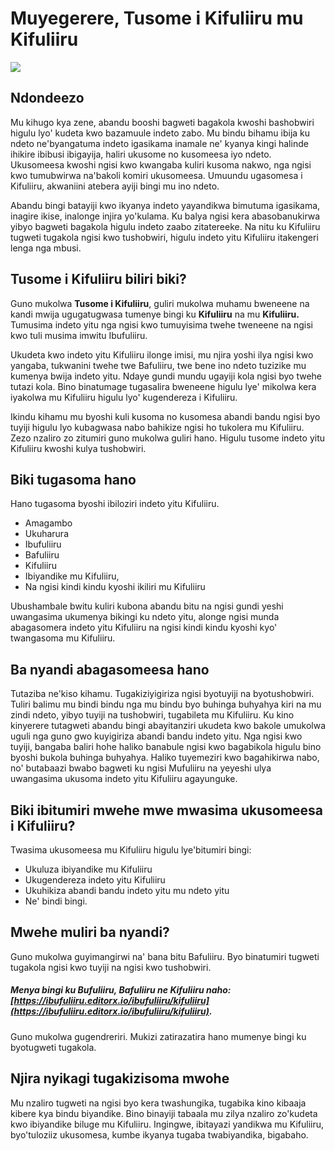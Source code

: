 # Muyegerere, Tusome i Kifuliiru mu Kifuliiru

![](.github/DRCongo.png)

## Ndondeezo

Mu kihugo kya zene, abandu booshi bagweti bagakola kwoshi bashobwiri higulu lyo' kudeta kwo bazamuule indeto zabo.
Mu bindu bihamu ibija ku ndeto ne'byangatuma indeto igasikama inamale ne' kyanya kingi halinde ihikire ibibusi ibigayija, haliri ukusome no kusomeesa iyo ndeto.
Ukusomeesa kwoshi ngisi kwo kwangaba kuliri kusoma nakwo, nga ngisi kwo tumubwirwa na'bakoli komiri ukusomeesa.
Umuundu ugasomesa i Kifuliiru, akwaniini atebera ayiji bingi mu ino ndeto.

Abandu bingi batayiji kwo ikyanya indeto yayandikwa bimutuma igasikama, inagire ikise, inalonge injira yo'kulama. Ku balya ngisi kera abasobanukirwa yibyo bagweti bagakola higulu indeto zaabo zitatereeke.
Na nitu ku Kifuliiru tugweti tugakola ngisi kwo tushobwiri, higulu indeto yitu Kifuliiru itakengeri lenga nga mbusi.

## Tusome i Kifuliiru biliri biki?

Guno mukolwa **Tusome i Kifuliiru**, guliri mukolwa muhamu bweneene na kandi mwija ugugatugwasa tumenye bingi ku **Kifuliiru** na mu **Kifuliiru.**
Tumusima indeto yitu nga ngisi kwo tumuyisima twehe tweneene na ngisi kwo tuli musima imwitu Ibufuliiru.

Ukudeta kwo indeto yitu Kifuliiru ilonge imisi, mu njira yoshi ilya ngisi kwo yangaba, tukwanini twehe twe Bafuliiru, twe bene ino ndeto tuzizike mu kumenya bwija indeto yitu.
Ndaye gundi mundu ugayiji kola ngisi byo twehe tutazi kola. Bino binatumage tugasalira bweneene higulu lye' mikolwa kera iyakolwa mu Kifuliiru higulu lyo' kugendereza i Kifuliiru.

Ikindu kihamu mu byoshi kuli kusoma no kusomesa abandi bandu ngisi byo tuyiji higulu lyo kubagwasa nabo bahikize ngisi ho tukolera mu Kifuliiru. Zezo nzaliro zo zitumiri guno mukolwa guliri hano. Higulu tusome indeto yitu Kifuliiru kwoshi kulya tushobwiri.

## Biki tugasoma hano

Hano tugasoma byoshi ibiloziri indeto yitu Kifuliiru.

- Amagambo
- Ukuharura
- Ibufuliiru
- Bafuliiru
- Kifuliiru
- Ibiyandike mu Kifuliiru,
- Na ngisi kindi kindu kyoshi ikiliri mu Kifuliiru

Ubushambale bwitu kuliri kubona abandu bitu na ngisi gundi yeshi uwangasima ukumenya bikingi ku ndeto yitu, alonge ngisi munda abagasomera indeto yitu Kifuliiru na ngisi kindi kindu kyoshi kyo' twangasoma mu Kifuliiru.

## Ba nyandi abagasomeesa hano

Tutaziba ne'kiso kihamu. Tugakiziyigiriza ngisi byotuyiji na byotushobwiri. Tuliri balimu mu bindi bindu nga mu bindu byo buhinga buhyahya kiri na mu zindi ndeto, yibyo tuyiji na tushobwiri, tugabileta mu Kifuliiru.
Ku kino kinyerere tutagweti abandu bingi abayitanziri ukudeta kwo bakole umukolwa uguli nga guno gwo kuyigiriza abandi bandu indeto yitu. Nga ngisi kwo tuyiji, bangaba baliri hohe haliko banabule ngisi kwo bagabikola higulu bino byoshi bukola buhinga buhyahya. Haliko tuyemeziri kwo bagahikirwa nabo, no' butabaazi bwabo bagweti ku ngisi Mufuliiru na yeyeshi ulya uwangasima ukusoma indeto yitu Kifuliiru agayunguke.

## Biki ibitumiri mwehe mwe mwasima ukusomeesa i Kifuliiru?

Twasima ukusomeesa mu Kifuliiru higulu lye'bitumiri bingi:

- Ukuluza ibiyandike mu Kifuliiru
- Ukugendereza indeto yitu Kifuliiru
- Ukuhikiza abandi bandu indeto yitu mu ndeto yitu
- Ne' bindi bingi.

## Mwehe muliri ba nyandi?

Guno mukolwa guyimangirwi na' bana bitu Bafuliiru. Byo binatumiri tugweti tugakola ngisi kwo tuyiji na ngisi kwo tushobwiri.

##### Menya bingi ku Bufuliiru, Bafuliiru ne Kifuliiru naho: [https://ibufuliiru.editorx.io/ibufuliiru/kifuliiru](https://ibufuliiru.editorx.io/ibufuliiru/kifuliiru).

Guno mukolwa gugendreriri. Mukizi zatirazatira hano mumenye bingi ku byotugweti tugakola.

## Njira nyikagi tugakizisoma mwohe

Mu nzaliro tugweti na ngisi byo kera twashungika, tugabika kino kibaaja kibere kya bindu biyandike. Bino binayiji tabaala mu zilya nzaliro zo'kudeta kwo ibiyandike biluge mu Kifuliiru. Ingingwe, ibitayazi yandikwa mu Kifuliiru, byo'tuloziiz ukusomesa, kumbe ikyanya tugaba twabiyandika, bigabaho.
